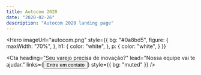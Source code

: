 ```yaml
---
title: Autocom 2020
date: "2020-02-26"
description: "Autocom 2020 landing page"
---
```

<Hero
  imageUrl="autocom.png"
  style={{
    bg: "#0a8bd5",
    figure: {
      maxWidth: "70%",
    },
    h1: {
      color: "white",
    },
    p: {
      color: "white",
    }
  }}
>
</Hero>

<Cta
  heading="Seu varejo precisa de inovação?"
  lead="Nossa equipe vai te ajudar."
  links={<Button url="/contact/">Entre em contato</Button>}
  style={{
    bg: "muted"
  }}
/>

